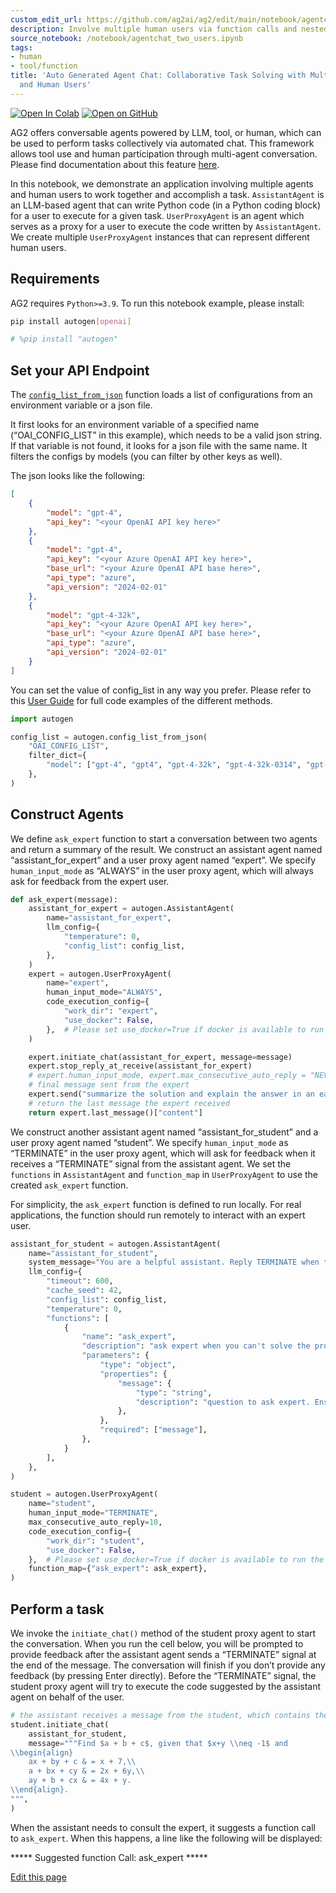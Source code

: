```yaml
---
custom_edit_url: https://github.com/ag2ai/ag2/edit/main/notebook/agentchat_two_users.ipynb
description: Involve multiple human users via function calls and nested chat.
source_notebook: /notebook/agentchat_two_users.ipynb
tags:
- human
- tool/function
title: 'Auto Generated Agent Chat: Collaborative Task Solving with Multiple Agents
  and Human Users'
---
```


<a href="https://colab.research.google.com/github/ag2ai/ag2/blob/main/notebook/agentchat_two_users.ipynb" class="colab-badge" target="_blank"><img noZoom src="https://colab.research.google.com/assets/colab-badge.svg" alt="Open In Colab" /></a>
<a href="https://github.com/ag2ai/ag2/blob/main/notebook/agentchat_two_users.ipynb" class="github-badge" target="_blank"><img noZoom src="https://img.shields.io/badge/Open%20on%20GitHub-grey?logo=github" alt="Open on GitHub" /></a>




AG2 offers conversable agents powered by LLM, tool, or human, which can
be used to perform tasks collectively via automated chat. This framework
allows tool use and human participation through multi-agent
conversation. Please find documentation about this feature
[here](https://docs.ag2.ai/docs/Use-Cases/agent_chat).

In this notebook, we demonstrate an application involving multiple
agents and human users to work together and accomplish a task.
`AssistantAgent` is an LLM-based agent that can write Python code (in a
Python coding block) for a user to execute for a given task.
`UserProxyAgent` is an agent which serves as a proxy for a user to
execute the code written by `AssistantAgent`. We create multiple
`UserProxyAgent` instances that can represent different human users.

## Requirements

AG2 requires `Python>=3.9`. To run this notebook example, please
install:

```bash
pip install autogen[openai]
```


```python
# %pip install "autogen"
```

## Set your API Endpoint

The
[`config_list_from_json`](https://docs.ag2.ai/docs/api-reference/autogen/config_list_from_json#config-list-from-json)
function loads a list of configurations from an environment variable or
a json file.

It first looks for an environment variable of a specified name
(“OAI_CONFIG_LIST” in this example), which needs to be a valid json
string. If that variable is not found, it looks for a json file with the
same name. It filters the configs by models (you can filter by other
keys as well).

The json looks like the following:

```json
[
    {
        "model": "gpt-4",
        "api_key": "<your OpenAI API key here>"
    },
    {
        "model": "gpt-4",
        "api_key": "<your Azure OpenAI API key here>",
        "base_url": "<your Azure OpenAI API base here>",
        "api_type": "azure",
        "api_version": "2024-02-01"
    },
    {
        "model": "gpt-4-32k",
        "api_key": "<your Azure OpenAI API key here>",
        "base_url": "<your Azure OpenAI API base here>",
        "api_type": "azure",
        "api_version": "2024-02-01"
    }
]
```

You can set the value of config_list in any way you prefer. Please refer
to this [User
Guide](https://docs.ag2.ai/docs/user-guide/advanced-concepts/llm-configuration-deep-dive)
for full code examples of the different methods.

```python
import autogen

config_list = autogen.config_list_from_json(
    "OAI_CONFIG_LIST",
    filter_dict={
        "model": ["gpt-4", "gpt4", "gpt-4-32k", "gpt-4-32k-0314", "gpt-4-32k-v0314"],
    },
)
```

## Construct Agents

We define `ask_expert` function to start a conversation between two
agents and return a summary of the result. We construct an assistant
agent named “assistant_for_expert” and a user proxy agent named
“expert”. We specify `human_input_mode` as “ALWAYS” in the user proxy
agent, which will always ask for feedback from the expert user.

```python
def ask_expert(message):
    assistant_for_expert = autogen.AssistantAgent(
        name="assistant_for_expert",
        llm_config={
            "temperature": 0,
            "config_list": config_list,
        },
    )
    expert = autogen.UserProxyAgent(
        name="expert",
        human_input_mode="ALWAYS",
        code_execution_config={
            "work_dir": "expert",
            "use_docker": False,
        },  # Please set use_docker=True if docker is available to run the generated code. Using docker is safer than running the generated code directly.
    )

    expert.initiate_chat(assistant_for_expert, message=message)
    expert.stop_reply_at_receive(assistant_for_expert)
    # expert.human_input_mode, expert.max_consecutive_auto_reply = "NEVER", 0
    # final message sent from the expert
    expert.send("summarize the solution and explain the answer in an easy-to-understand way", assistant_for_expert)
    # return the last message the expert received
    return expert.last_message()["content"]
```

We construct another assistant agent named “assistant_for_student” and a
user proxy agent named “student”. We specify `human_input_mode` as
“TERMINATE” in the user proxy agent, which will ask for feedback when it
receives a “TERMINATE” signal from the assistant agent. We set the
`functions` in `AssistantAgent` and `function_map` in `UserProxyAgent`
to use the created `ask_expert` function.

For simplicity, the `ask_expert` function is defined to run locally. For
real applications, the function should run remotely to interact with an
expert user.

```python
assistant_for_student = autogen.AssistantAgent(
    name="assistant_for_student",
    system_message="You are a helpful assistant. Reply TERMINATE when the task is done.",
    llm_config={
        "timeout": 600,
        "cache_seed": 42,
        "config_list": config_list,
        "temperature": 0,
        "functions": [
            {
                "name": "ask_expert",
                "description": "ask expert when you can't solve the problem satisfactorily.",
                "parameters": {
                    "type": "object",
                    "properties": {
                        "message": {
                            "type": "string",
                            "description": "question to ask expert. Ensure the question includes enough context, such as the code and the execution result. The expert does not know the conversation between you and the user unless you share the conversation with the expert.",
                        },
                    },
                    "required": ["message"],
                },
            }
        ],
    },
)

student = autogen.UserProxyAgent(
    name="student",
    human_input_mode="TERMINATE",
    max_consecutive_auto_reply=10,
    code_execution_config={
        "work_dir": "student",
        "use_docker": False,
    },  # Please set use_docker=True if docker is available to run the generated code. Using docker is safer than running the generated code directly.
    function_map={"ask_expert": ask_expert},
)
```

## Perform a task

We invoke the `initiate_chat()` method of the student proxy agent to
start the conversation. When you run the cell below, you will be
prompted to provide feedback after the assistant agent sends a
“TERMINATE” signal at the end of the message. The conversation will
finish if you don’t provide any feedback (by pressing Enter directly).
Before the “TERMINATE” signal, the student proxy agent will try to
execute the code suggested by the assistant agent on behalf of the user.

```python
# the assistant receives a message from the student, which contains the task description
student.initiate_chat(
    assistant_for_student,
    message="""Find $a + b + c$, given that $x+y \\neq -1$ and
\\begin{align}
    ax + by + c & = x + 7,\\
    a + bx + cy & = 2x + 6y,\\
    ay + b + cx & = 4x + y.
\\end{align}.
""",
)
```

When the assistant needs to consult the expert, it suggests a function
call to `ask_expert`. When this happens, a line like the following will
be displayed:

\*\*\*\*\* Suggested function Call: ask_expert \*\*\*\*\*

<div className="edit-url-container">
    <a className="edit-url" href="https://github.com/ag2ai/ag2/edit/main/notebook/agentchat_two_users.ipynb" target='_blank'><Icon icon="pen" iconType="solid" size="13px"/> Edit this page</a>
</div>

